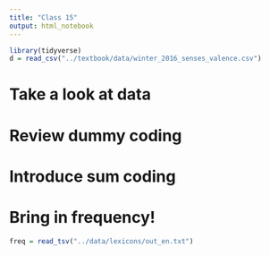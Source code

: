 ```yaml
---
title: "Class 15"
output: html_notebook
---
```


```r
library(tidyverse)
d = read_csv("../textbook/data/winter_2016_senses_valence.csv")
```

# Take a look at data

# Review dummy coding

# Introduce sum coding

# Bring in frequency!

```r
freq = read_tsv("../data/lexicons/out_en.txt")
```




